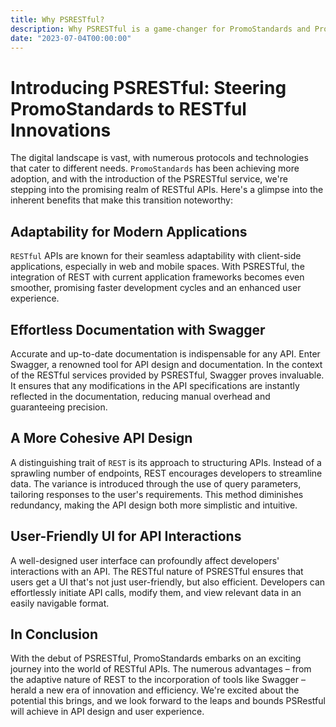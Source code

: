 ```yaml
---
title: Why PSRESTful?
description: Why PSRESTful is a game-changer for PromoStandards and Promo Industry in general
date: "2023-07-04T00:00:00"
---
```


# Introducing PSRESTful: Steering PromoStandards to RESTful Innovations

The digital landscape is vast, with numerous protocols and technologies that cater to different needs. `PromoStandards` has been achieving more adoption, and with the introduction of the PSRESTful service, we're stepping into the promising realm of RESTful APIs. Here's a glimpse into the inherent benefits that make this transition noteworthy:

## **Adaptability for Modern Applications**

`RESTful` APIs are known for their seamless adaptability with client-side applications, especially in web and mobile spaces. With PSRESTful, the integration of REST with current application frameworks becomes even smoother, promising faster development cycles and an enhanced user experience.

## **Effortless Documentation with Swagger**

Accurate and up-to-date documentation is indispensable for any API. Enter Swagger, a renowned tool for API design and documentation. In the context of the RESTful services provided by PSRESTful, Swagger proves invaluable. It ensures that any modifications in the API specifications are instantly reflected in the documentation, reducing manual overhead and guaranteeing precision.

## **A More Cohesive API Design**

A distinguishing trait of `REST` is its approach to structuring APIs. Instead of a sprawling number of endpoints, REST encourages developers to streamline data. The variance is introduced through the use of query parameters, tailoring responses to the user's requirements. This method diminishes redundancy, making the API design both more simplistic and intuitive.

## **User-Friendly UI for API Interactions**

A well-designed user interface can profoundly affect developers' interactions with an API. The RESTful nature of PSRESTful ensures that users get a UI that's not just user-friendly, but also efficient. Developers can effortlessly initiate API calls, modify them, and view relevant data in an easily navigable format.

## **In Conclusion**

With the debut of PSRESTful, PromoStandards embarks on an exciting journey into the world of RESTful APIs. The numerous advantages – from the adaptive nature of REST to the incorporation of tools like Swagger – herald a new era of innovation and efficiency. We're excited about the potential this brings, and we look forward to the leaps and bounds PSRestful will achieve in API design and user experience.